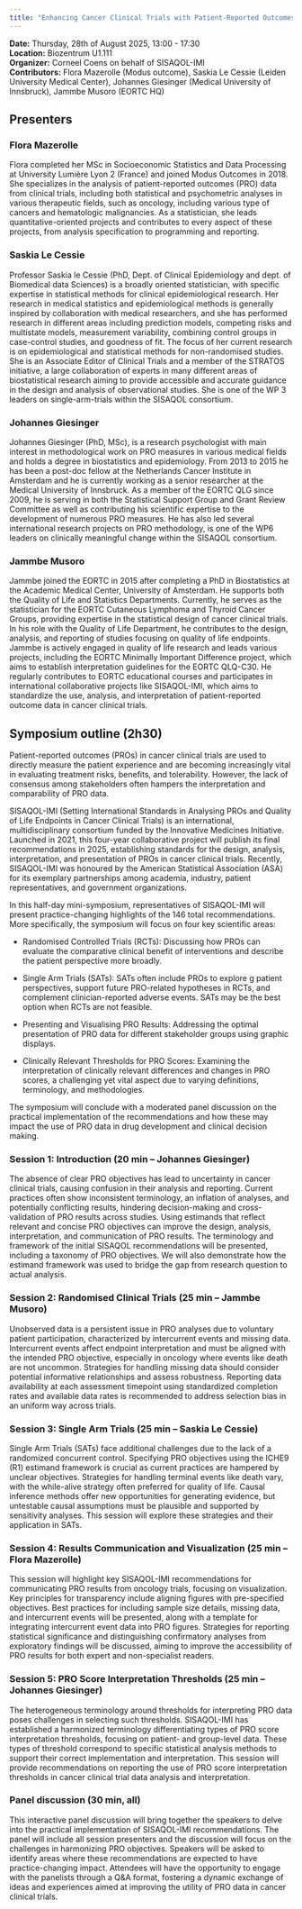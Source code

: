 ```yaml
---
title: "Enhancing Cancer Clinical Trials with Patient-Reported Outcomes: Insights from SISAQOL-IMI"
---
```


**Date:** Thursday, 28th of August 2025, 13:00 - 17:30 <br>
**Location:** Biozentrum U1.111<br>
**Organizer:** Corneel Coens on behalf of SISAQOL-IMI<br>
**Contributors:** Flora Mazerolle (Modus outcome), Saskia Le Cessie (Leiden University Medical Center),	Johannes Giesinger (Medical University of Innsbruck), Jammbe Musoro (EORTC HQ)


## Presenters

### Flora Mazerolle
Flora completed her MSc in Socioeconomic Statistics and Data Processing at University Lumière Lyon 2 (France) and joined Modus Outcomes in 2018. She specializes in the analysis of patient-reported outcomes (PRO) data from clinical trials, including both statistical and psychometric analyses in various therapeutic fields, such as oncology, including various type of cancers and hematologic malignancies. As a statistician, she leads quantitative-oriented projects and contributes to every aspect of these projects, from analysis specification to programming and reporting.

### Saskia Le Cessie
Professor Saskia le Cessie (PhD, Dept. of Clinical Epidemiology and dept. of Biomedical data Sciences) is a broadly oriented statistician, with specific expertise in statistical methods for clinical epidemiological research. Her research in medical statistics and epidemiological methods is generally inspired by collaboration with medical researchers, and she has performed research in different areas including prediction models, competing risks and multistate models, measurement variability, combining control groups in case-control studies, and goodness of fit. The focus of her current research is on epidemiological and statistical methods for non-randomised studies. She is an Associate Editor of Clinical Trials and a member of the STRATOS initiative, a large collaboration of experts in many different areas of biostatistical research aiming to provide accessible and accurate guidance in the design and analysis of observational studies. She is one of the WP 3 leaders on single-arm-trials within the SISAQOL consortium.

### Johannes Giesinger 
Johannes Giesinger (PhD, MSc), is a research psychologist with main interest in methodological work on PRO measures in various medical fields and holds a degree in biostatistics and epidemiology. From 2013 to 2015 he has been a post-doc fellow at the Netherlands Cancer Institute in Amsterdam and he is currently working as a senior researcher at the Medical University of Innsbruck. As a member of the EORTC QLG since 2009, he is serving in both the Statistical Support Group and Grant Review Committee as well as contributing his scientific expertise to the development of numerous PRO measures. He has also led several international research projects on PRO methodology, is one of the WP6 leaders on clinically meaningful change within the SISAQOL consortium.

### Jammbe Musoro
Jammbe joined the EORTC in 2015 after completing a PhD in Biostatistics at the Academic Medical Center, University of Amsterdam. He supports both the Quality of Life and Statistics Departments. Currently, he serves as the statistician for the EORTC Cutaneous Lymphoma and Thyroid Cancer Groups, providing expertise in the statistical design of cancer clinical trials. In his role with the Quality of Life Department, he contributes to the design, analysis, and reporting of studies focusing on quality of life endpoints. Jammbe is actively engaged in quality of life research and leads various projects, including the EORTC Minimally Important Difference project, which aims to establish interpretation guidelines for the EORTC QLQ-C30. He regularly contributes to EORTC educational courses and participates in international collaborative projects like SISAQOL-IMI, which aims to standardize the use, analysis, and interpretation of patient-reported outcome data in cancer clinical trials.

## Symposium outline (2h30)

Patient-reported outcomes (PROs) in cancer clinical trials are used to directly measure the patient experience and are becoming increasingly vital in evaluating treatment risks, benefits, and tolerability. However, the lack of consensus among stakeholders often hampers the interpretation and comparability of PRO data. 

SISAQOL-IMI (Setting International Standards in Analysing PROs and Quality of Life Endpoints in Cancer Clinical Trials) is an international, multidisciplinary consortium funded by the Innovative Medicines Initiative. Launched in 2021, this four-year collaborative project will publish its final recommendations in 2025, establishing standards for the design, analysis, interpretation, and presentation of PROs in cancer clinical trials. Recently, SISAQOL-IMI was honoured by the American Statistical Association (ASA) for its exemplary partnerships among academia, industry, patient representatives, and government organizations.

In this half-day mini-symposium, representatives of SISAQOL-IMI will present practice-changing highlights of the 146 total recommendations. More specifically, the symposium will focus on four key scientific areas: 

-	Randomised Controlled Trials (RCTs): Discussing how PROs can evaluate the comparative clinical benefit of interventions and describe the patient perspective more broadly.

-	Single Arm Trials (SATs): SATs often include PROs to explore g patient perspectives, support future PRO-related hypotheses in RCTs, and complement clinician-reported adverse events. SATs may be the best option when RCTs are not feasible.

-	Presenting and Visualising PRO Results: Addressing the optimal presentation of PRO data for different stakeholder groups using graphic displays.

-	Clinically Relevant Thresholds for PRO Scores: Examining the interpretation of clinically relevant differences and changes in PRO scores, a challenging yet vital aspect due to varying definitions, terminology, and methodologies.
 
 
The symposium will conclude with a moderated panel discussion on the practical implementation of the recommendations and how these may impact the use of PRO data in drug development and clinical decision making.

### Session 1: Introduction (20 min – Johannes Giesinger)
The absence of clear PRO objectives has lead to uncertainty in cancer clinical trials, causing confusion in their analysis and reporting. Current practices often show inconsistent terminology, an inflation of analyses, and potentially conflicting results, hindering decision-making and cross-validation of PRO results across studies. Using estimands that reflect relevant and concise PRO objectives can improve the design, analysis, interpretation, and communication of PRO results. The terminology and framework of the initial SISAQOL recommendations will be presented, including a taxonomy of PRO objectives. We will also demonstrate how the estimand framework was used to bridge the gap from research question to actual analysis.


### Session 2: Randomised Clinical Trials (25 min – Jammbe Musoro)
Unobserved data is a persistent issue in PRO analyses due to voluntary patient participation, characterized by intercurrent events and missing data. Intercurrent events affect endpoint interpretation and must be aligned with the intended PRO objective, especially in oncology where events like death are not uncommon. Strategies for handling missing data should consider potential informative relationships and assess robustness. Reporting data availability at each assessment timepoint using standardized completion rates and available data rates is recommended to address selection bias in an uniform way across trials.
 

### Session 3: Single Arm Trials (25 min – Saskia Le Cessie)
Single Arm Trials (SATs) face additional challenges due to the lack of a randomized concurrent control. Specifying PRO objectives using the ICHE9 (R1) estimand framework is crucial as current practices are hampered by unclear objectives. Strategies for handling terminal events like death vary, with the while-alive strategy often preferred for quality of life. Causal inference methods offer new opportunities for generating evidence, but untestable causal assumptions must be plausible and supported by sensitivity analyses. This session will explore these strategies and their application in SATs.


### Session 4: Results Communication and Visualization (25 min – Flora Mazerolle)
This session will highlight key SISAQOL-IMI recommendations for communicating PRO results from oncology trials, focusing on visualization. Key principles for transparency include aligning figures with pre-specified objectives. Best practices for including sample size details, missing data, and intercurrent events will be presented, along with a template for integrating intercurrent event data into PRO figures. Strategies for reporting statistical significance and distinguishing confirmatory analyses from exploratory findings will be discussed, aiming to improve the accessibility of PRO results for both expert and non-specialist readers.


### Session 5: PRO Score Interpretation Thresholds (25 min – Johannes Giesinger)
The heterogeneous terminology around thresholds for interpreting PRO data poses challenges in selecting such thresholds. SISAQOL-IMI has established a harmonized terminology differentiating types of PRO score interpretation thresholds, focusing on patient- and group-level data. These types of threshold correspond to specific statistical analysis methods to support their correct implementation and interpretation. This session will provide recommendations on reporting the use of PRO score interpretation thresholds in cancer clinical trial data analysis and interpretation.

### Panel discussion (30 min, all)
This interactive panel discussion will bring together the speakers to delve into the practical implementation of SISAQOL-IMI recommendations. The panel will include all session presenters and the discussion will focus on the challenges in harmonizing PRO objectives. Speakers will be asked to identify areas where these recommendations are expected to have practice-changing impact. Attendees will have the opportunity to engage with the panelists through a Q&A format, fostering a dynamic exchange of ideas and experiences aimed at improving the utility of PRO data in cancer clinical trials.
